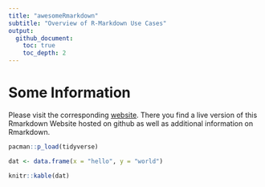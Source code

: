 ```yaml
---
title: "awesomeRmarkdown"
subtitle: "Overview of R-Markdown Use Cases"
output: 
  github_document:
    toc: true
    toc_depth: 2
---
```


# Some Information

Please visit the corresponding [website](https://systats.github.io/awesomeRmarkdown). There you find a live version of this Rmarkdown Website hosted on github as well as additional information on Rmarkdown.


```r
pacman::p_load(tidyverse)

dat <- data.frame(x = "hello", y = "world")

knitr::kable(dat)
```







